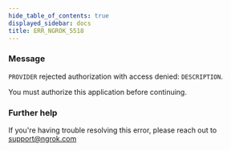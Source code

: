 ```yaml
---
hide_table_of_contents: true
displayed_sidebar: docs
title: ERR_NGROK_5518
---
```




### Message

`PROVIDER` rejected authorization with access denied: `DESCRIPTION`.

You must authorize this application before continuing.

<ErrorDetails error="err_ngrok_5518" />

### Further help

If you're having trouble resolving this error, please reach out to [support@ngrok.com](mailto:support@ngrok.com?subject=Help%20with%20ERR_NGROK_5518)
